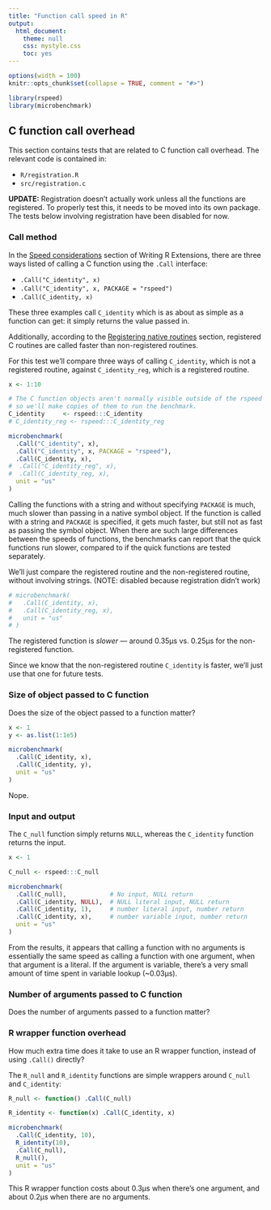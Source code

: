 ```yaml
---
title: "Function call speed in R"
output:
  html_document:
    theme: null
    css: mystyle.css
    toc: yes
---
```


<!--
%\VignetteEngine{knitr::rmarkdown}
%\VignetteIndexEntry{Function call speed in R}
-->

```r
options(width = 100)
knitr::opts_chunk$set(collapse = TRUE, comment = "#>")
```

```r
library(rspeed)
library(microbenchmark)
```

## C function call overhead

This section contains tests that are related to C function call overhead. The relevant code is contained in:

* `R/registration.R`
* `src/registration.c`

**UPDATE:** Registration doesn't actually work unless all the functions are registered. To properly test this, it needs to be moved into its own package. The tests below involving registration have been disabled for now.

### Call method

In the [Speed considerations](http://cran.r-project.org/doc/manuals/r-release/R-exts.html#Speed-considerations) section of Writing R Extensions, there are three ways listed of calling a C function using the `.Call` interface:

* `.Call("C_identity", x)`
* `.Call("C_identity", x, PACKAGE = "rspeed")`
* `.Call(C_identity, x)`

These three examples call `C_identity` which is as about as simple as a function can get: it simply returns the value passed in.

Additionally, according to the [Registering native routines](http://cran.r-project.org/doc/manuals/r-release/R-exts.html#Registering-native-routines) section, registered C routines are called faster than non-registered routines.

For this test we'll compare three ways of calling `C_identity`, which is not a registered routine, against `C_identity_reg`, which is a registered routine.

```r
x <- 1:10

# The C function objects aren't normally visible outside of the rspeed namespace,
# so we'll make copies of them to run the benchmark.
C_identity     <- rspeed:::C_identity
# C_identity_reg <- rspeed:::C_identity_reg

microbenchmark(
  .Call("C_identity", x),
  .Call("C_identity", x, PACKAGE = "rspeed"),
  .Call(C_identity, x),
#  .Call("C_identity_reg", x),
#  .Call(C_identity_reg, x),
  unit = "us"
)
```

Calling the functions with a string and without specifying `PACKAGE` is much, much slower than passing in a native symbol object. If the function is called with a string and `PACKAGE` is specified, it gets much faster, but still not as fast as passing the symbol object. When there are such large differences between the speeds of functions, the benchmarks can report that the quick functions run slower, compared to if the quick functions are tested separately.

We'll just compare the registered routine and the non-registered routine, without involving strings. (NOTE: disabled because registration didn't work)

```r
# microbenchmark(
#   .Call(C_identity, x),
#   .Call(C_identity_reg, x),
#   unit = "us"
# )
```

The registered function is _slower_ --- around 0.35µs vs. 0.25µs for the non-registered function.

Since we know that the non-registered routine `C_identity` is faster, we'll just use that one for future tests.

### Size of object passed to C function

Does the size of the object passed to a function matter?

```r
x <- 1
y <- as.list(1:1e5)

microbenchmark(
  .Call(C_identity, x),
  .Call(C_identity, y),
  unit = "us"
)
```

Nope.

### Input and output


The `C_null` function simply returns `NULL`, whereas the `C_identity` function returns the input.

```r
x <- 1

C_null <- rspeed:::C_null

microbenchmark(
  .Call(C_null),            # No input, NULL return
  .Call(C_identity, NULL),  # NULL literal input, NULL return
  .Call(C_identity, 1),     # number literal input, number return
  .Call(C_identity, x),     # number variable input, number return
  unit = "us"
)
```

From the results, it appears that calling a function with no arguments is essentially the same speed as calling a function with one argument, when that argument is a literal. If the argument is variable, there's a very small amount of time spent in variable lookup (~0.03µs).

### Number of arguments passed to C function

Does the number of arguments passed to a function matter?


### R wrapper function overhead

How much extra time does it take to use an R wrapper function, instead of using `.Call()` directly?

The `R_null` and `R_identity` functions are simple wrappers around `C_null` and `C_identity`:

```r
R_null <- function() .Call(C_null)

R_identity <- function(x) .Call(C_identity, x)
```

```r
microbenchmark(
  .Call(C_identity, 10),
  R_identity(10),
  .Call(C_null),
  R_null(),
  unit = "us"
)
```

This R wrapper function costs about 0.3µs when there's one argument, and about 0.2µs when there are no arguments.
